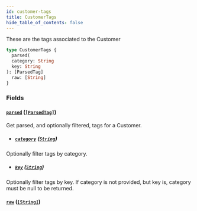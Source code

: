 ```yaml
---
id: customer-tags
title: CustomerTags
hide_table_of_contents: false
---
```



These are the tags associated to the Customer

```graphql
type CustomerTags {
  parsed(
  category: String
  key: String
): [ParsedTag]
  raw: [String]
}
```


### Fields

#### [`parsed`](#) ([`[ParsedTag]`](/developers/demandhq-apis/storefront-api/graphql/reference/objects/parsed-tag))

Get parsed, and optionally filtered, tags for a Customer.
- ##### [`category`](#) ([`String`](/developers/demandhq-apis/storefront-api/graphql/reference/scalars/string))

Optionally filter tags by category.


- ##### [`key`](#) ([`String`](/developers/demandhq-apis/storefront-api/graphql/reference/scalars/string))

Optionally filter tags by key. If category is not provided, but key is, category must be null to be returned.


#### [`raw`](#) ([`[String]`](/developers/demandhq-apis/storefront-api/graphql/reference/scalars/string))






